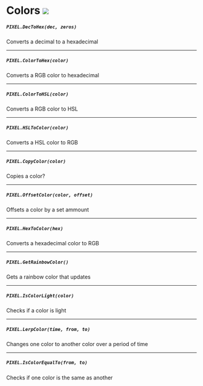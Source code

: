 # Colors ![](https://raw.githubusercontent.com/Pulsar-Dev/documentation/main/public/client.png)

##### `PIXEL.DecToHex(dec, zeros)`
  Converts a decimal to a hexadecimal

---
##### `PIXEL.ColorToHex(color)`
  Converts a RGB color to hexadecimal

---
##### `PIXEL.ColorToHSL(color)`
  Converts a RGB color to HSL

---
##### `PIXEL.HSLToColor(color)`
  Converts a HSL color to RGB

---
##### `PIXEL.CopyColor(color)`
  Copies a color?

---
##### `PIXEL.OffsetColor(color, offset)`
  Offsets a color by a set ammount

---
##### `PIXEL.HexToColor(hex)`
  Converts a hexadecimal color to RGB

---
##### `PIXEL.GetRainbowColor()`
  Gets a rainbow color that updates

---
##### `PIXEL.IsColorLight(color)`
  Checks if a color is light

---
##### `PIXEL.LerpColor(time, from, to)`
  Changes one color to another color over a period of time

---
##### `PIXEL.IsColorEqualTo(from, to)`
  Checks if one color is the same as another

